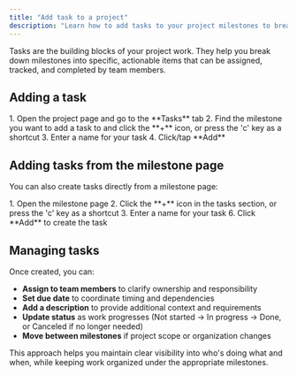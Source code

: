 ```yaml
---
title: "Add task to a project"
description: "Learn how to add tasks to your project milestones to break down work into manageable pieces."
---
```



Tasks are the building blocks of your project work. They help you break down milestones into specific, actionable items that can be assigned, tracked, and completed by team members.

## Adding a task

<Steps>
1. Open the project page and go to the **Tasks** tab
2. Find the milestone you want to add a task to and click the **+** icon, or press the 'c' key as a shortcut
3. Enter a name for your task
4. Click/tap **Add**
</Steps>

## Adding tasks from the milestone page

You can also create tasks directly from a milestone page:

<Steps>
1. Open the milestone page
2. Click the **+** icon in the tasks section, or press the 'c' key as a shortcut
3. Enter a name for your task
6. Click **Add** to create the task
</Steps>

## Managing tasks

Once created, you can:

- **Assign to team members** to clarify ownership and responsibility
- **Set due date** to coordinate timing and dependencies
- **Add a description** to provide additional context and requirements
- **Update status** as work progresses (Not started → In progress → Done, or Canceled if no longer needed)
- **Move between milestones** if project scope or organization changes

This approach helps you maintain clear visibility into who's doing what and when, while keeping work organized under the appropriate milestones.

